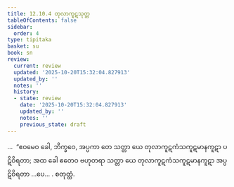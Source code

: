 ```yaml
---
title: 12.10.4 တုလာကူဋသုတ္တ
tableOfContents: false
sidebar:
  order: 4
type: tipitaka
basket: su
book: sn
review:
  current: review
  updated: '2025-10-20T15:32:04.827913'
  updated_by: ''
  notes: ''
  history:
  - state: review
    date: '2025-10-20T15:32:04.827913'
    updated_by: ''
    notes: ''
    previous_state: draft
---
```



<DynamicBreadcrumb />


<ReviewStatus review={frontmatter.review} showDetails={true} />

<HypothesisAnnotation frontmatter={frontmatter} />

<Division number="1164" book="sn" e="ch" v="18">

<Paragraph number="2511" book="sn">
…  “ဧဝမေဝ ခေါ, ဘိက္ခဝေ, အပ္ပကာ တေ သတ္တာ ယေ တုလာကူဋကံသကူဋမာနကူဋာ ပဋိဝိရတာ; အထ ခေါ ဧတေဝ ဗဟုတရာ သတ္တာ ယေ တုလာကူဋကံသကူဋမာနကူဋာ အပ္ပဋိဝိရတာ …ပေ… .

</Paragraph>
</Division>

<Paragraph number="2512" type="center" book="sn">
စတုတ္ထံ.
</Paragraph>